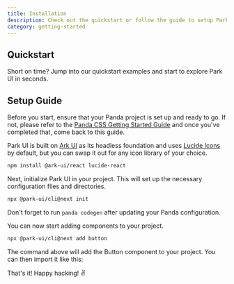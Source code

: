 ```yaml
---
title: Installation
description: Check out the quickstart or follow the guide to setup Park UI in your project.
category: getting-started
---
```


## Quickstart

Short on time? Jump into our quickstart examples and start to explore Park UI in seconds.

<QuickstartGuide />

## Setup Guide

<Steps>
<Step title="Prerequisite" number="1">

Before you start, ensure that your Panda project is set up and ready to go. 
If not, please refer to the [Panda CSS Getting Started Guide](https://panda-css.com/docs/overview/getting-started) and once you've completed that, come back to this guide.

</Step>
<Step title="Install Dependencies" number="2">

Park UI is built on [Ark UI](https://ark-ui.com) as its headless foundation and uses [Lucide Icons](https://lucide.dev) by default, but you can swap it out for any icon library of your choice.

```bash multi
npm install @ark-ui/react lucide-react
```

</Step>
<Step number="3" title="Initialize Park UI">

Next, initialize Park UI in your project. This will set up the necessary configuration files and directories.


```bash
npx @park-ui/cli@next init
```

Don't forget to run `panda codegen` after updating your Panda configuration.

</Step>

<Step number="4" title="Add components">

You can now start adding components to your project.

```bash
npx @park-ui/cli@next add button
```

The command above will add the Button component to your project. You can then import it like this:

<ComponentExample component="Button" name="basic" codeOnly />

That's it! Happy hacking! ✌️
</Step>
</Steps>